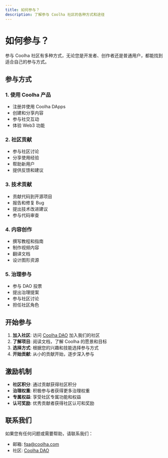 ```yaml
---
title: 如何参与？
description: 了解参与 Coolha 社区的各种方式和途径
---
```


# 如何参与？

参与 Coolha 社区有多种方式，无论您是开发者、创作者还是普通用户，都能找到适合自己的参与方式。

## 参与方式

### 1. 使用 Coolha 产品

- 注册并使用 Coolha DApps
- 创建和分享内容
- 参与社交互动
- 体验 Web3 功能

### 2. 社区贡献

- 参与社区讨论
- 分享使用经验
- 帮助新用户
- 提供反馈和建议

### 3. 技术贡献

- 贡献代码到开源项目
- 报告和修复 Bug
- 提出技术改进建议
- 参与代码审查

### 4. 内容创作

- 撰写教程和指南
- 制作视频内容
- 翻译文档
- 设计图形资源

### 5. 治理参与

- 参与 DAO 投票
- 提出治理提案
- 参与社区讨论
- 担任社区角色

## 开始参与

1. **加入社区**: 访问 [Coolha DAO](https://dao.coolha.com) 加入我们的社区
2. **了解项目**: 阅读文档，了解 Coolha 的愿景和目标
3. **选择方式**: 根据您的兴趣和技能选择参与方式
4. **开始贡献**: 从小的贡献开始，逐步深入参与

## 激励机制

- **社区积分**: 通过贡献获得社区积分
- **治理权重**: 积极参与者获得更多治理权重
- **专属权益**: 享受社区专属功能和权益
- **认可奖励**: 优秀贡献者获得社区认可和奖励

## 联系我们

如果您有任何问题或需要帮助，请联系我们：

- 邮箱: [fqa@coolha.com](mailto:fqa@coolha.com)
- 社区: [Coolha DAO](https://dao.coolha.com)